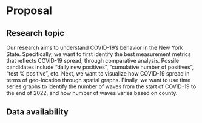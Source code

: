 # Proposal

## Research topic
  Our research aims to understand COVID-19's behavior in the New York State. Specifically, we want to first identify the best measurement metrics that reflects COVID-19 spread, through comparative analysis. Possile candidates include "daily new positives", "cumulative number of positives", "test % positive", etc. Next, we want to visualize how COVID-19 spread in terms of geo-location through spatial graphs. Finally, we want to use time series graphs to identify the number of waves from the start of COVID-19 to the end of 2022, and how number of waves varies based on county. 
  
  
## Data availability


